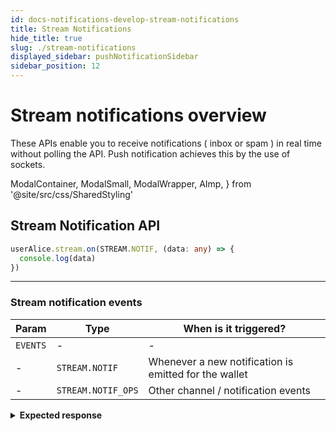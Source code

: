 ```yaml
---
id: docs-notifications-develop-stream-notifications
title: Stream Notifications
hide_title: true
slug: ./stream-notifications
displayed_sidebar: pushNotificationSidebar
sidebar_position: 12
---
```


# Stream notifications overview

These APIs enable you to receive notifications ( inbox or spam ) in real time without polling the API. Push notification achieves this by the use of sockets.

<head>
  <title>Stream Notifications | Push Notification | Push Documentation</title>
</head>

  ModalContainer,
  ModalSmall,
  ModalWrapper,
  AImp,
} from '@site/src/css/SharedStyling'

## Stream Notification API

<Tabs className="codetabs" groupId="code-examples">
  <TabItem value="js" attributes={{className: "codetab js"}} default>

```typescript
userAlice.stream.on(STREAM.NOTIF, (data: any) => {
  console.log(data)
})
```

  </TabItem>
</Tabs>

---

### Stream notification events

| Param    | Type               | When is it triggered?                                 |
| -------- | ------------------ | ----------------------------------------------------- |
| `EVENTS` | -                  | -                                                     |
| -        | `STREAM.NOTIF`     | Whenever a new notification is emitted for the wallet |
| -        | `STREAM.NOTIF_OPS` | Other channel / notification events                   |

<details>
  <summary><b>Expected response</b></summary>

```typescript
{
  payload_id: 1791,
  sender: '0xD8634C39BBFd4033c0d3289C4515275102423681',
  epoch: '2023-10-05T06:47:48.000Z',
  payload: {
    data: {
      app: 'Updated Name',
      url: 'https://google.com',
      acta: '',
      aimg: '',
      amsg: 'test',
      asub: 'test',
      icon: 'https://gateway.ipfs.io/ipfs/bafybeib76bmkscu6efwawi2tkltdgthwrpny2ok7lur7nltffgydiq7ruy/QmVaY4HQaorrMhKo1sHk7FM1B8Xi1JnT3DvJbG9Xv7VeLZ',
      type: 3,
      etime: null,
      hidden: '0',
      silent: '0',
      sectype: null,
      additionalMeta: null
    },
    recipients: { 'eip155:0xd8634c39bbfd4033c0d3289c4515275102423681': null },
    notification: { body: 'test', title: 'Updated Name - test' },
    verificationProof: 'eip712v2:0x572b50ebddcf39b1d0528ec16a5b9d4382ff26286da0d9400b1c21d1344a969068bafa3b877280c25d3755fb2484bf00774723714146e21f196c8e850193018b1c::uid::adefe207-b046-48d0-a39b-f919abd4b23a'
  },
  source: 'ETH_TEST_GOERLI'
}
```

</details>
